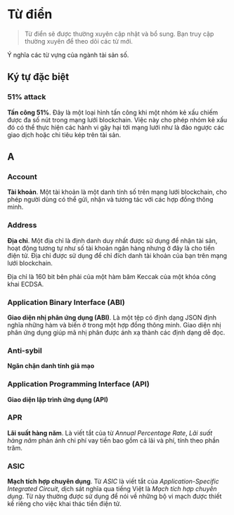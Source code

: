 # Từ điển
> Từ điển sẽ được thường xuyên cập nhật và bổ sung. Bạn truy cập thường xuyên để theo dõi các từ mới.

Ý nghĩa các từ vựng của ngành tài sản số.

## Ký tự đặc biệt

### 51% attack
**Tấn công 51%**. Đây là một loại hình tấn công khi một nhóm kẻ xấu chiếm được đa số nút trong mạng lưới blockchain. Việc này cho phép nhóm kẻ xấu đó có thể thực hiện các hành vi gây hại tới mạng lưới như là đảo ngược các giao dịch hoặc chi tiêu kép trên tài sản.

## A
### Account
**Tài khoản**. Một tài khoản là một danh tính số trên mạng lưới blockchain, cho phép người dùng có thể gửi, nhận và tương tác với các hợp đồng thông minh.

### Address
**Địa chỉ**. Một địa chỉ là định danh duy nhất được sử dụng để nhận tài sản, hoạt động tương tự như số tài khoản ngân hàng nhưng ở đây là cho tiền điện tử. Địa chỉ được sử dụng để chỉ đích danh tài khoản của bạn trên mạng lưới blockchain.

Địa chỉ là 160 bit bên phải của một hàm băm Keccak của một khóa công khai ECDSA.

### Application Binary Interface (ABI)
**Giao diện nhị phân ứng dụng (ABI)**. Là một tệp có định dạng JSON định nghĩa những hàm và biến ở trong một hợp đồng thông minh. Giao diện nhị phân ứng dụng giúp mã nhị phân được ánh xạ thành các định dạng dễ đọc.

### Anti-sybil
**Ngăn chặn danh tính giả mạo**

### Application Programming Interface (API)
**Giao diện lập trình ứng dụng (API)**

### APR
**Lãi suất hàng năm**. Là viết tắt của từ *Annual Percentage Rate*, *Lãi suất hàng năm* phản ánh chi phí vay tiền bao gồm cả lãi và phí, tính theo phần trăm.

### ASIC
**Mạch tích hợp chuyên dụng**. Từ *ASIC* là viết tắt của *Application-Specific Integrated Circuit*, dịch sát nghĩa qua tiếng Việt là *Mạch tích hợp chuyên dụng*. Từ này thường được sử dụng để nói về những bộ vi mạch được thiết kế riêng cho việc khai thác tiền điện tử.